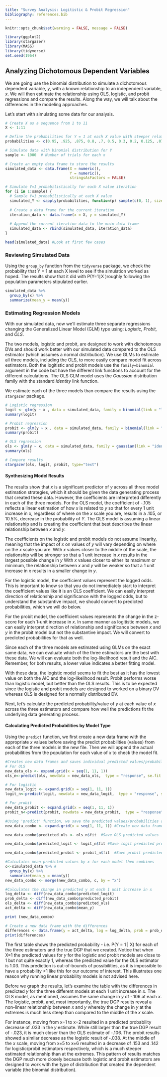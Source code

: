 ```yaml
---
title: "Survey Analysis: Logitistic & Probit Regression"
bibliography: references.bib
---
```


```r
knitr::opts_chunk$set(warning = FALSE, message = FALSE)

library(ggplot2)
library(stargazer)
library(MASS)
library(tidyverse)
set.seed(1964)

```

## Analyzing Dichotomous Dependent Variables

We are going use the binomial distribution to simulate a dichotomous dependent variable, _y_, with a known relationship to an independent variable, _x_. We will then estimate the relationship using OLS, logistic, and probit regressions and compare the results. Along the way, we will talk about the differences in the modeling approaches. 

Let's start with simulating some data for our analysis.

```r
# Create X as a sequence from 1 to 11
X <- 1:11

# Define the probabilities for Y = 1 at each X value with steeper relationship in middle and flatter at edges
probabilities <- c(0.95, .925, .875, 0.8, .7, 0.5, 0.3, 0.2, 0.125, .075, 0.05)

# Simulate data with binomial distribution for Y
sample <- 1000  # Number of trials for each x 

# Create an empty data frame to store the results
simulated_data <- data.frame(X = numeric(),
                             Y = numeric(),
                             stringsAsFactors = FALSE)

# Simulate Y=1 probabilistically for each X value iteration
for (i in 1:sample) {
  # Sample Y=1 probabilistically at each X value
  simulated_Y <- sapply(probabilities, function(p) sample(c(0, 1), size = 1, prob = c(1 - p, p))) #Probabilistically draw 1 | 0 at the specified probability level 
  
  # Create a data frame for the current iteration
  iteration_data <- data.frame(x = X, y = simulated_Y)
  
  # Append the current iteration data to the main data frame
  simulated_data <- rbind(simulated_data, iteration_data)
}

head(simulated_data) #Look at first few cases 

```
### Reviewing Simulated Data

Using the `group_by` function from the `tidyverse` package, we check the probability that Y = 1 at each X level to see if the simulation worked as hoped. The results show that it did with P(Y=1∣X )roughly following the population parameters stipulated earlier.

```r
simulated_data %>%
  group_by(x) %>%
  summarize(mean_y = mean(y))

```
### Estimating Regression Models

With our simulated data, now we'll estimate three separate regressions changing the Generalized Linear Model (GLM) type using: _Logistic, Probit,_ and _OLS_.

The two models, logistic and probit, are designed to work with dichotomous DVs and should work better with our simulated data compared to the OLS estimator (which assumes a normal distribution). We use GLMs to estimate all three models, including the OLS, to more easily compare model fit across estimators. Both the logitistic and probit models use the `family=binomial` argument in the code but have the different link functions to account for the different calculations. The OLS GLM model uses the _Gaussian_ distribution family with the standard _identity_ link function.

We estimate each of the three models than compare the results using the `stargazer` package. 

```r
# Logistic regression
logit <- glm(y ~ x , data = simulated_data, family = binomial(link = "logit"))
summary(logit)

# Probit regression
probit <- glm(y ~ x , data = simulated_data, family = binomial(link = "probit"))
summary(probit)

# OLS regression
ols <- glm(y ~ x, data = simulated_data, family = gaussian(link = "identity"))
summary(ols)

# Compare results
stargazer(ols, logit, probit, type="text")
```
#### Synthesizing Model Results

The results show that _x_ is a significant predictor of _y_ across all three model estimation strategies, which it should be given the data generating process that created these data. However, the coefficients are interpreted differently in each of the three models. For the OLS model, the coefficient of -.105 reflects a linear estimation of how _x_ is related to _y_ so that for every 1 unit increase in _x_, regardless of where on the _x_ scale you are, results in a .105, or 10.5%, decrease in the probability of _Y_. The OLS model is assuming a linear relationship and is creating the coefficient that best describes the linear relationship between _x_ and _y_.

The coefficients on the logistic and probit models do not assume linearity, meaning that the impact of _x_ on values of _y_ will vary depending on where on the _x_ scale you are. With _x_ values closer to the middle of the scale, the relationship will be stronger so that a 1 unit increase in _x_ results in the largest possible change in _y_ With _x_ values closer to either its maximum or minimum, the relationship between _x_ and _y_ will be weaker so that a 1 unit increase in _x_ results in a smaller change in _y_.

For the logistic model, the coefficient values represent the logged odds. This is important to know so that you do not immediately start to interpret the coefficient values like it is an OLS coefficient. We can easily interpret direction of relationship and significance with the logged odds, but to understand the substantive impact, we should convert to predicted probabilities, which we will do below.

For the probit model, the coefficient values represents the change in the z-score for each 1-unit increase in _x_. In same manner as logitistic models, we can easily interpret direction of relationship and significance between _x_ and _y_ in the probit model but not the substantive impact. We will convert to predicted probabilities for that as well.

Since each of the three models are estimated using GLMs on the exact same data, we can evaluate which of the three estimators are the best with these data. We will can evaluate both the log-likelihood result and the AIC. Remember, for both results, a lower value indicates a better fitting model.

With these data, the logistic model seems to fit the best as it has the lowest value on both the AIC and the log-likelihood result. Probit performs worse than logistic model, but better than the OLS results. This is to be expected since the logistic and probit models are designed to worked on a binary DV whereas OLS is designed for a normally distributed DV.

Next, let's calculate the predicted probability/value of _y_ at each value of _x_ across the three estimators and compare how well the predictions fit the underlying data generating process.

#### Calculating Predicted Probabilities by Model Type

Using the `predict` function, we first create a new data frame with the appropriate _x_ values before saving the predict probabilities (values) from each of the three models in the new file. Then we will append the actual probabilities from the population for each value of _x_ to check the model fit.

```r
#Creates new data frames and saves individual predicted values/probabilities into them
# For OLS
new_data_ols <- expand.grid(x = seq(1, 11, 1))
ols_n<-predict(ols, newdata = new_data_ols,  type = "response", se.fit = TRUE, interval = "confidence", level = 0.95)

# For logistic
new_data_logit <- expand.grid(x = seq(1, 11, 1))
logit_n<-predict(logit, newdata = new_data_logit,  type = "response", se.fit = TRUE, interval = "confidence", level = 0.95)

# For probit
new_data_probit <- expand.grid(x = seq(1, 11, 1))
probit_n<-predict(probit, newdata = new_data_probit,  type = "response", se.fit = TRUE, interval = "confidence", level = 0.95)

#Using 'predict' function, we save the predicted values/probabilities at X=seq(1:11, by 1) 
new_data_combo <- expand.grid(x = seq(1, 11, 1)) #Create new data frame to save results 

new_data_combo$predicted_ols <- ols_n$fit  #Save OLS predicted values 

new_data_combo$predicted_logit <- logit_n$fit #Save logit predicted probabilities

new_data_combo$predicted_probit <- probit_n$fit  #Save probit predicted probabilities 

#Calculates mean predicted values by x for each model then combines 
c<-simulated_data %>% #
  group_by(x) %>%
  summarize(mean_y = mean(y))
new_data_combo <- merge(new_data_combo, c, by = "x")

#Calculates the change in predicted y at each 1 unit increase in x
log_delta <- diff(new_data_combo$predicted_logit)
prob_delta <- diff(new_data_combo$predicted_probit)
ols_delta <- diff(new_data_combo$predicted_ols)
act_delta <- diff(new_data_combo$mean_y)

print (new_data_combo)

# Create a new data frame with the differences
differences <- data.frame(y = act_delta, log = log_delta, prob = prob_delta, ols=ols_delta)
print(differences)
```


The first table shows the predicted probability - i.e. P(Y = 1 \| X) for each of the three estimators and the true DGP that we created. Notice that when X=1 the predicted values for _y_ for the logistic and probit models are close to 1 but not quite exactly 1, whereas the predicted value for the OLS estimator is 1.03. This prediction is out-of-bounds of possibilities, as it is impossible to have a probability \>1 like this for our outcome of interest. This illustrates one reason why running linear probability models is not advised here. 

Before we graph the results, let's examine the table with the differences in predicted _y_ for the three different models at each 1 unit increase in _x_. The OLS model, as mentioned, assumes the same change in _y_ of -.106 at each _x_. The logistic, probit, and, most importantly, the true DGP results reveal a non-linear relationship between _x_ and _y_ whereby the change in _y_ at the extremes is much less steep than compared to the middle of the _x_ scale.

For instance, moving from x=1 to x=2 resulted in a predicted probability decrease of .033 in the _y_ estimate. While still larger than the true DGP result of -.023, it is much closer than the OLS estimate of -.106. The probit results showed a similar decrease as the logistic result of -.038. At the middle of the _x_ scale, moving from x=5 to x=6 resulted in a decrease of .153 and .142 for logistic/probit estimators respectively, which is a much steeper estimated relationship than at the extremes. This pattern of results matches the DGP much more closely because both logistic and probit estimators are designed to work with the type of distribution that created the dependent variable (the binomial distribution).



